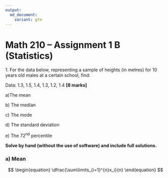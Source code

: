 ```yaml
---
output:
  md_document:
    variant: gfm
---
```


# Math 210 – Assignment 1 B (Statistics)

1\. For the data below, representing a sample of heights (in metres) for
10 years old males at a certain school, find:

Data: 1.3, 1.5, 1.4, 1.3, 1.2, 1.4 **[8 marks]**

a)The mean

b\) The median

c\) The mode

d\) The standard deviation

e\) The 72<sup>nd</sup> percentile

**Solve by hand (without the use of software) and include full
solutions.**

### a) Mean

$$
\begin{equation}
\dfrac{\sum\limits_{i=1}^{n}x_i}{n}
\end{equation}
$$
